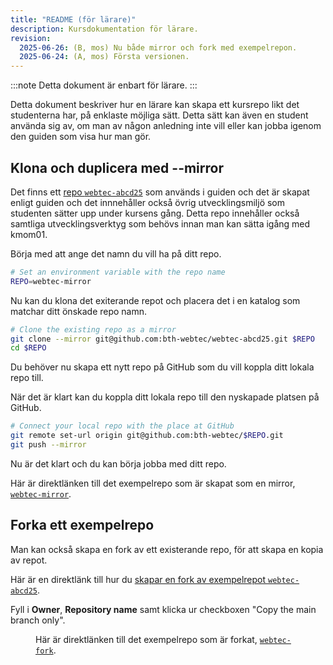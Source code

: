 ```yaml
---
title: "README (för lärare)" 
description: Kursdokumentation för lärare.
revision:
  2025-06-26: (B, mos) Nu både mirror och fork med exempelrepon. 
  2025-06-24: (A, mos) Första versionen. 
---
```



:::note
Detta dokument är enbart för lärare.
:::

Detta dokument beskriver hur en lärare kan skapa ett kursrepo likt det studenterna har, på enklaste möjliga sätt. Detta sätt kan även en student använda sig av, om man av någon anledning inte vill eller kan jobba igenom den guiden som visa hur man gör.



## Klona och duplicera med --mirror

Det finns ett [repo `webtec-abcd25`](https://github.com/bth-webtec/webtec-abcd25) som används i guiden och det är skapat enligt guiden och det innnehåller också övrig utvecklingsmiljö som studenten sätter upp under kursens gång. Detta repo innehåller också samtliga utvecklingsverktyg som behövs innan man kan sätta igång med kmom01.

Börja med att ange det namn du vill ha på ditt repo.

```bash title="Ange namnet på ditt blivande repo."
# Set an environment variable with the repo name
REPO=webtec-mirror
```

Nu kan du klona det exiterande repot och placera det i en katalog som matchar ditt önskade repo namn.

```bash title="Klona det befintliga repot och alla dess delar."
# Clone the existing repo as a mirror
git clone --mirror git@github.com:bth-webtec/webtec-abcd25.git $REPO
cd $REPO
```

Du behöver nu skapa ett nytt repo på GitHub som du vill koppla ditt lokala repo till.

När det är klart kan du koppla ditt lokala repo till den nyskapade platsen på GitHub.

```bash title="Koppla det lokala repot till platsen på GitHub."
# Connect your local repo with the place at GitHub
git remote set-url origin git@github.com:bth-webtec/$REPO.git
git push --mirror
```

Nu är det klart och du kan börja jobba med ditt repo.

Här är direktlänken till det exempelrepo som är skapat som en mirror, [`webtec-mirror`](https://github.com/bth-webtec/webtec-mirror).



## Forka ett exempelrepo

Man kan också skapa en fork av ett existerande repo, för att skapa en kopia av repot.

Här är en direktlänk till hur du [skapar en fork av exempelrepot `webtec-abcd25`](https://github.com/bth-webtec/webtec-abcd25/fork).

Fyll i **Owner**, **Repository name** samt klicka ur checkboxen "Copy the main branch only".


<Figure 
    src={fork1}
    caption="Alla delar är ifyllda och nu kan du skapa din fork av exempelrepot."
/>

Här är direktlänken till det exempelrepo som är forkat, [`webtec-fork`](https://github.com/bth-webtec/webtec-fork).
